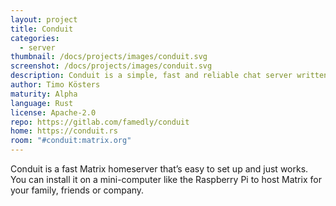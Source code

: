 ```yaml
---
layout: project
title: Conduit
categories:
  - server
thumbnail: /docs/projects/images/conduit.svg
screenshot: /docs/projects/images/conduit.svg
description: Conduit is a simple, fast and reliable chat server written in Rust
author: Timo Kösters
maturity: Alpha
language: Rust
license: Apache-2.0
repo: https://gitlab.com/famedly/conduit
home: https://conduit.rs
room: "#conduit:matrix.org"
---
```


Conduit is a fast Matrix homeserver that’s easy to set up and just works. You can install it on a mini-computer like the Raspberry Pi to host Matrix for your family, friends or company.
